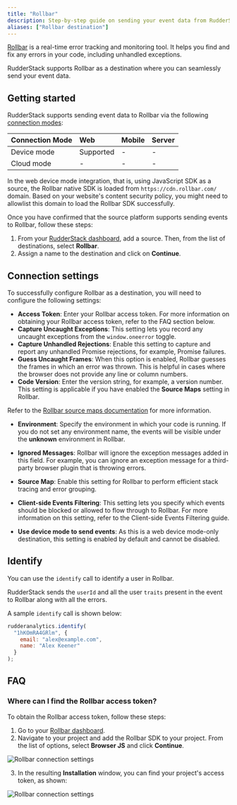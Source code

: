```yaml
---
title: "Rollbar"
description: Step-by-step guide on sending your event data from RudderStack to Rollbar.
aliases: ["Rollbar destination"]
---
```


[Rollbar](https://rollbar.com/) is a real-time error tracking and monitoring tool. It helps you find and fix any errors in your code, including unhandled exceptions.

RudderStack supports Rollbar as a destination where you can seamlessly send your event data.

## Getting started

RudderStack supports sending event data to Rollbar via the following <a href="https://rudderstack.com/docs/rudderstack-cloud/rudderstack-connection-modes/">connection modes</a>:

| Connection Mode | Web | Mobile | Server |
| :--- | :--- | :--- | :--- |
| Device mode | Supported | - | - |
| Cloud mode | -  | - | - |

<div class="infoBlock">
In the web device mode integration, that is, using <Link to="/sources/event-streams/sdks/rudderstack-javascript-sdk">JavaScript SDK</Link> as a source, the Rollbar native SDK is loaded from <code class="inline-code">https://cdn.rollbar.com/</code> domain. Based on your website's content security policy, you might need to <Link to="/sources/event-streams/sdks/rudderstack-javascript-sdk/load-js-sdk/#allowlist-destination-domain">allowlist this domain</Link> to load the Rollbar SDK successfully.
</div>


Once you have confirmed that the source platform supports sending events to Rollbar, follow these steps:

1. From your [RudderStack dashboard](https://app.rudderstack.com/), add a source. Then, from the list of destinations, select **Rollbar**.
2. Assign a name to the destination and click on **Continue**.

## Connection settings

To successfully configure Rollbar as a destination, you will need to configure the following settings:

- **Access Token**: Enter your Rollbar access token. For more information on obtaining your Rollbar access token, refer to the <Link to="#faq">FAQ</Link> section below.
- **Capture Uncaught Exceptions**: This setting lets you record any uncaught exceptions from the `window.oneerror` toggle.
- **Capture Unhandled Rejections**: Enable this setting to capture and report any unhandled Promise rejections, for example, Promise failures.
- **Guess Uncaught Frames**: When this option is enabled, Rollbar guesses the frames in which an error was thrown. This is helpful in cases where the browser does not provide any line or column numbers.
- **Code Version**: Enter the version string, for example, a version number. This setting is applicable if you have enabled the **Source Maps** setting in Rollbar.

<div class="infoBlock">
Refer to the <a href="https://docs.rollbar.com/docs/source-maps">Rollbar source maps documentation</a> for more information.
</div>

- **Environment**: Specify the environment in which your code is running. If you do not set any environment name, the events will be visible under the **unknown** environment in Rollbar.
- **Ignored Messages**: Rollbar will ignore the exception messages added in this field. For example, you can ignore an exception message for a third-party browser plugin that is throwing errors.
- **Source Map**: Enable this setting for Rollbar to perform efficient stack tracing and error grouping.
- **Client-side Events Filtering**: This setting lets you specify which events should be blocked or allowed to flow through to Rollbar. For more information on this setting, refer to the <Link to="/sources/sdks/event-filtering/">Client-side Events Filtering</Link> guide.


- **Use device mode to send events**: As this is a <Link to="https://www.rudderstack.com/docs/destinations/rudderstack-connection-modes/#device-mode">web device mode</Link>-only destination, this setting is enabled by default and cannot be disabled.

## Identify

You can use the <Link to="/event-spec/standard-events/identify/">`identify`</Link> call to identify a user in Rollbar.

RudderStack sends the `userId` and all the user `traits` present in the event to Rollbar along with all the errors.

A sample `identify` call is shown below:

```javascript
rudderanalytics.identify(
  "1hKOmRA4GRlm", {
    email: "alex@example.com",
    name: "Alex Keener"
  }
);
```

## FAQ

### Where can I find the Rollbar access token?

To obtain the Rollbar access token, follow these steps:

1. Go to your [Rollbar dashboard](https://app.rollbar.com/).
2. Navigate to your project and add the Rollbar SDK to your project. From the list of options, select **Browser JS** and click **Continue**.

<img src="../../assets/event-stream-destinations/rollbar-access-token-1.png" alt="Rollbar connection settings"/>

3. In the resulting **Installation** window, you can find your project's access token, as shown:

<img src="../../assets/event-stream-destinations/rollbar-access-token-2.png" alt="Rollbar connection settings" />